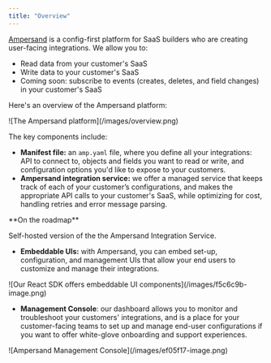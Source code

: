 ```yaml
---
title: "Overview"
---
```


[Ampersand](https://www.withampersand.com/) is a config-first platform for SaaS builders who are creating user-facing integrations. We allow you to:

* Read data from your customer's SaaS
* Write data to your customer's SaaS
* Coming soon: subscribe to events (creates, deletes, and field changes) in your customer's SaaS

Here's an overview of the Ampersand platform:

<Frame caption="The Ampersand platform">![The Ampersand platform](/images/overview.png)</Frame>



The key components include:

* **Manifest file:** an `amp.yaml` file, where you define all your integrations: API to connect to, objects and fields you want to read or write, and configuration options you'd like to expose to your customers.
* **Ampersand integration service:** we offer a managed service that keeps track of each of your customer’s configurations, and makes the appropriate API calls to your customer's SaaS, while optimizing for cost, handling retries and error message parsing.

<Note>
**On the roadmap**
 
 Self-hosted version of the the Ampersand Integration Service.
</Note>

* **Embeddable UIs:** with Ampersand, you can embed set-up, configuration, and management UIs that allow your end users to customize and manage their integrations.

<Frame caption="Our React SDK offers embeddable UI components">![Our React SDK offers embeddable UI components](/images/f5c6c9b-image.png)</Frame>



* **Management Console**: our dashboard allows you to monitor and troubleshoot your customers' integrations, and is a place for your customer-facing teams to set up and manage end-user configurations if you want to offer white-glove onboarding and support experiences.

<Frame caption="Ampersand Management Console">![Ampersand Management Console](/images/ef05f17-image.png)</Frame>


